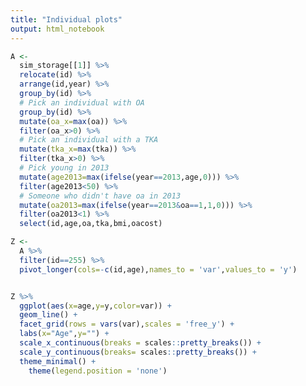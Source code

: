 ```yaml
---
title: "Individual plots"
output: html_notebook
---
```


```r
A <- 
  sim_storage[[1]] %>% 
  relocate(id) %>% 
  arrange(id,year) %>% 
  group_by(id) %>% 
  # Pick an individual with OA
  group_by(id) %>% 
  mutate(oa_x=max(oa)) %>% 
  filter(oa_x>0) %>% 
  # Pick an individual with a TKA
  mutate(tka_x=max(tka)) %>% 
  filter(tka_x>0) %>% 
  # Pick young in 2013
  mutate(age2013=max(ifelse(year==2013,age,0))) %>% 
  filter(age2013<50) %>% 
  # Someone who didn't have oa in 2013 
  mutate(oa2013=max(ifelse(year==2013&oa==1,1,0))) %>% 
  filter(oa2013<1) %>%  
  select(id,age,oa,tka,bmi,oacost)
```

```r
Z <- 
  A %>% 
  filter(id==255) %>%
  pivot_longer(cols=-c(id,age),names_to = 'var',values_to = 'y') 


Z %>% 
  ggplot(aes(x=age,y=y,color=var)) +
  geom_line() +
  facet_grid(rows = vars(var),scales = 'free_y') +
  labs(x="Age",y="") +
  scale_x_continuous(breaks = scales::pretty_breaks()) +
  scale_y_continuous(breaks= scales::pretty_breaks()) +
  theme_minimal() +
    theme(legend.position = 'none')
  
```
